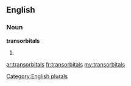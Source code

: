 ==English==

===Noun===
'''transorbitals'''

# {{plural of|[[transorbital]]}}

[[Category:English plurals]]

[[ar:transorbitals]]
[[fr:transorbitals]]
[[my:transorbitals]]